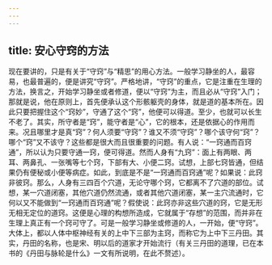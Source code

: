 ```yaml
---
---
---
```

title: 安心守窍的方法
---




现在要讲的，只是有关于“守窍”与“精思”的用心方法。一般学习静坐的人，最容易，也最普遍的，便是讲究“守窍”。严格地讲，“守窍”的重点，它是注重在生理的方法，换言之，开始学习静坐或者修道，便以“守窍”为主，而且必从“守窍”入门；那就是说，他在原则上，首先便承认这个形骸躯壳的身体，就是道的基本所在。因此只要把握住这个“窍妙”，守通了这个“窍”，他便可以得道。至少，也就可以长生不老了。其实，所守者是“窍”，能守者是“心”，它的根本，还是依据心的作用而来。况且哪里才是真“窍”？何人须要“守窍”？谁又不须“守窍”？哪个该守何“窍”？哪个“窍”又不该守？这些都是很大而且很重要的问题。有人说：“一窍通而百窍通”，所以认为只要守通一窍，便可得道。然而人身有“九窍”：面上有两眼、两耳、两鼻孔、一张嘴等七个窍，下部有大、小便二窍。试想，上部七窍皆通，但结果仍有便秘或小便等病症。如此，到底是不是“一窍通而百窍通”呢？如果说：此窍非彼窍。那么，人身有三四百个穴道，无论守哪个窍，它都离不了穴道的部位。试想，某一穴道闭塞，其他穴道仍然流通，或者其他穴道闭塞，某一主穴流通时，它何以又不能做到“一窍通而百窍通”呢？假使说：此窍亦非这些穴道的窍，它是无形无相无定位的道窍。这便是心理的构想所造成，它就属于“存想”的范围，而并非在生理上真正有一个窍可守了。可是一般学习静坐或修道的人，一开始，便“守窍”。大体上，都以人体中枢神经有关的上中下三部为主窍，而称它为上中下三丹田。其实，丹田的名称，也是宋、明以后的道家才开始流行（有关三丹田的道理，已在本书的《丹田与脉轮是什么》一文有所说明，在此不赘述）。
